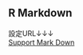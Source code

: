 ## R Markdown
設定URL↓↓↓  
[Support Mark Down](https://github.com/REditorSupport/vscode-R/wiki/R-Markdown)